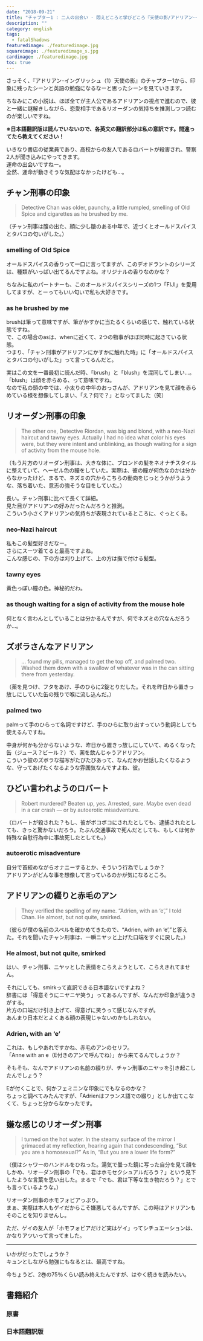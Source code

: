 ```yaml
---
date: "2018-09-21"
title: "チャプター1 : 二人の出会い - 悶えどころと学びどころ『天使の影/アドリアン･イングリッシュ(1)』"
description: ""
category: english
tags:
  - fatalShadows
featuredimage: ./featuredimage.jpg
squareimage: ./featuredimage_s.jpg
cardimage: ./featuredimage.jpg
toc: true
---
```



さっそく、『アドリアン･イングリッシュ（1）天使の影』のチャプター1から、印象に残ったシーンと英語の勉強になるなーと思ったシーンを見ていきます。

ちなみにこの小説は、ほぼ全てが主人公であるアドリアンの視点で進むので、彼と一緒に謎解きしながら、恋愛相手であるリオーダンの気持ちを推測しつつ読むのが楽しいですね。

<FatalShadowsIndex />

**※日本語翻訳版は読んでいないので、各英文の翻訳部分は私の意訳です。間違ってたら教えてください！**

いきなり書店の従業員であり、高校からの友人であるロバートが殺害され、警察2人が聞き込みにやってきます。  
運命の出会いですねー。  
全然、運命が動きそうな気配はなかったけども…。

## チャン刑事の印象

<Blockquote srcName="Fatal Shadows (The Adrien English Mysteries #1)" srcURL="https://amzn.to/2CZqPOP" book>
Detective Chan was older, paunchy, a little rumpled, smelling of Old Spice and cigarettes as he brushed by me.
</Blockquote>

<p className="translation">（チャン刑事は腹の出た、顔に少し皺のある中年で、近づくとオールドスパイスとタバコの匂いがした。）</p>

### smelling of Old Spice

オールドスパイスの香りって一口に言ってますが、このデオドラントのシリーズは、種類がいっぱい出てるんですよね。オリジナルの香りなのかな？

ちなみに私のパートナーも、このオールドスパイスシリーズの1つ「FIJI」を愛用してますが、とーってもいい匂いで私も大好きです。

### as he brushed by me

brushは筆って意味ですが、筆がかすかに当たるくらいの感じで、触れている状態ですね。  
で、この場合のasは、whenに近くて、2つの物事がほぼ同時に起きている状態。  
つまり、「チャン刑事がアドリアンにかすかに触れた時」に「オールドスパイスとタバコの匂いがした」って言ってるんだと。

実はこの文を一番最初に読んだ時、「brush」と「blush」を混同してしまい…。  
「blush」は顔を赤らめる、って意味ですね。  
なので私の頭の中では、小太りの中年のおっさんが、アドリアンを見て顔を赤らめている様を想像してしまい、「え？何で？」となってました（笑）

## リオーダン刑事の印象

<Blockquote srcName="Fatal Shadows (The Adrien English Mysteries #1)" srcURL="https://amzn.to/2CZqPOP" book>
The other one, Detective Riordan, was big and blond, with a neo-Nazi haircut and tawny eyes. Actually I had no idea what color his eyes were, but they were intent and unblinking, as though waiting for a sign of activity from the mouse hole.
</Blockquote>

<p className="translation">（もう片方のリオーダン刑事は、大きな体に、ブロンドの髪をネオナチスタイルに整えていて、ヘーゼル色の瞳をしていた。実際は、彼の瞳が何色なのかは分からなかったけど、まるで、ネズミの穴からこちらの動向をじっとうかがうような、落ち着いた、意志の強そうな目をしていた。）</p>

長い。チャン刑事に比べて長くて詳細。  
見た目がアドリアンの好みだったんだろうと推測。  
こういう小さくアドリアンの気持ちが表現されているところに、ぐっとくる。  

### neo-Nazi haircut

<Instagram id="8wA4kKvbJC" />

私もこの髪型好きだなー。  
さらにスーツ着てると最高ですよね。  
こんな感じの、下の方は刈り上げて、上の方は撫で付ける髪型。

### tawny eyes

<Instagram id="Bh03QQIH_5g" />

黄色っぽい瞳の色。神秘的だわ。

### as though waiting for a sign of activity from the mouse hole

何となく言わんとしていることは分かるんですが、何でネズミの穴なんだろうか…。

## ズボラさんなアドリアン

<Blockquote srcName="Fatal Shadows (The Adrien English Mysteries #1)" srcURL="https://amzn.to/2CZqPOP" book>
... found my pills, managed to get the top off, and palmed two. Washed them down with a swallow of whatever was in the can sitting there from yesterday.
</Blockquote>

<p className="translation">（薬を見つけ、フタをあけ、手のひらに2錠とりだした。それを昨日から置きっ放しにしていた缶の残りで喉に流し込んだ。）</p>

### palmed two

palmって手のひらって名詞ですけど、手のひらに取り出すっていう動詞としても使えるんですね。

中身が何かも分からないような、昨日から置きっ放しにしていて、ぬるくなった缶（ジュース？ビール？）で、薬を飲んじゃうアドリアン。  
こういう彼のズボラな描写がたびたびあって、なんだかお世話したくなるような、守ってあげたくなるような雰囲気なんですよね、彼。

## ひどい言われようのロバート

<Blockquote srcName="Fatal Shadows (The Adrien English Mysteries #1)" srcURL="https://amzn.to/2CZqPOP" book>
Robert murdered? Beaten up, yes. Arrested, sure. Maybe even dead in a car crash — or by autoerotic misadventure.
</Blockquote>

<p className="translation">（ロバートが殺された？もし、彼がボコボコにされたとしても、逮捕されたとしても、きっと驚かないだろう。たぶん交通事故で死んだとしても、もしくは何か特殊な自慰行為中に事故死したとしても。）</p>

### autoerotic misadventure

自分で首絞めながらオナニーするとか、そういう行為でしょうか？  
アドリアンがどんな事を想像して言っているのかが気になるところ。

## アドリアンの綴りと赤毛のアン

<Blockquote srcName="Fatal Shadows (The Adrien English Mysteries #1)" srcURL="https://amzn.to/2CZqPOP" book>
They verified the spelling of my name. “Adrien, with an ‘e’,” I told Chan. He almost, but not quite, smirked.
</Blockquote>

<p className="translation">（彼らが僕の名前のスペルを確かめてきたので、“Adrien, with an ‘e’,”と答えた。それを聞いたチャン刑事は、一瞬ニヤッと上げた口端をすぐに戻した。）</p>

### He almost, but not quite, smirked

はい、チャン刑事、ニヤッとした表情をこらえようとして、こらえきれてません。

それにしても、smirkって直訳できる日本語ないですよね？  
辞書には「得意そうにニヤニヤ笑う」ってあるんですが、なんだか印象が違うきがする。  
片方の口端だけ引き上げて、得意げに笑うって感じなんですが。  
あんまり日本だとよくある顔の表現じゃないのかもしれない。

### Adrien, with an ‘e’

これは、もしやあれですかね、赤毛のアンのセリフ。  
「Anne with an e（E付きのアンで呼んでね）」から来てるんでしょうか？

そもそも、なんでアドリアンの名前の綴りが、チャン刑事のニヤッを引き起こしたんでしょう？

Eが付くことで、何かフェミニンな印象にでもなるのかな？  
ちょっと調べてみたんですが、「Adrienはフランス語での綴り」としか出てこなくて、ちょっと分からなかったです。

## 嫌な感じのリオーダン刑事

<Blockquote srcName="Fatal Shadows (The Adrien English Mysteries #1)" srcURL="https://amzn.to/2CZqPOP" book>
I turned on the hot water. In the steamy surface of the mirror I grimaced at my reflection, hearing again that condescending, “But you are a homosexual?” As in, “But you are a lower life form?”
</Blockquote>

<p className="translation">（僕はシャワーのハンドルをひねった。湯気で曇った鏡に写った自分を見て顔をしかめ、リオーダン刑事の「でも、君はホモセクシュアルだろう？」という見下したような言葉を思い出した。まるで「でも、君は下等な生き物だろう？」とでも言っているような。）</p>

<Vocabulary en="As in" ja="～のように、例を出すときに使う" />

<Vocabulary en="lower life form" ja="下等生物" />

リオーダン刑事のホモフォビアっぷり。  
まぁ、実際は本人もゲイだからこそ嫌悪してるんですが、この時はアドリアンもそのことを知りませんし。

ただ、ゲイの友人が「ホモフォビアだけど実はゲイ」ってシチュエーションは、かなりアツいって言ってました。

---

いかがだったでしょうか？  
キュンとしながら勉強にもなるとは、最高ですね。

今ちょうど、2巻の75％くらい読み終えたんですが、はやく続きを読みたい。

## 書籍紹介

### 原書

<Amazon
  asin="B007ZRH38I"
  title="Fatal Shadows (The Adrien English Mysteries #1)"
  linkId="3f48c4e0e134876742ced4a713212ed5"
  author="Josh Lanyon"
/>

### 日本語翻訳版

<Amazon
  asin="B00KW25SO4"
  title="天使の影 (アドリアン･イングリッシュ #1)"
  linkId="03d8f48cbbd0396c86871a24d04afe0a"
  author="ジョシュ･ラニヨン"
  kindleUnlimited
/>

<FatalShadowsIndex open />
